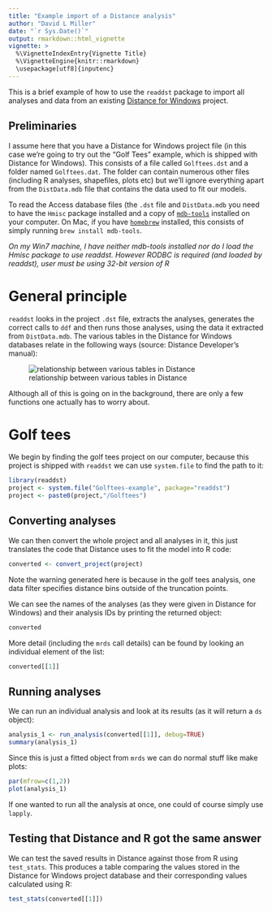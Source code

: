 ```yaml
---
title: "Example import of a Distance analysis"
author: "David L Miller"
date: "`r Sys.Date()`"
output: rmarkdown::html_vignette
vignette: >
  %\VignetteIndexEntry{Vignette Title}
  %\VignetteEngine{knitr::rmarkdown}
  \usepackage[utf8]{inputenc}
---
```



This is a brief example of how to use the `readdst` package to import all analyses and data from an existing [Distance for Windows](http://distancesampling.org/Distance) project.

## Preliminaries

I assume here that you have a Distance for Windows project file (in this case we're going to try out the "Golf Tees" example, which is shipped with Distance for Windows). This consists of a file called `Golftees.dst` and a folder named `Golftees.dat`. The folder can contain numerous other files (including R analyses, shapefiles, plots etc) but we'll ignore everything apart from the `DistData.mdb` file that contains the data used to fit our models.

To read the Access database files (the `.dst` file and `DistData.mdb` you need to have the `Hmisc` package installed and a copy of [`mdb-tools`](http://mdbtools.sourceforge.net/) installed on your computer. On Mac, if you have [`homebrew`](http://brew.sh/) installed, this consists of simply running `brew install mdb-tools`.

*On my Win7 machine, I have neither mdb-tools installed nor do I load the Hmisc package to use readdst.  However RODBC is required (and loaded by readdst), user must be using 32-bit version of R*

# General principle

`readdst` looks in the project `.dst` file, extracts the analyses, generates the correct calls to `ddf` and then runs those analyses, using the data it extracted from `DistData.mdb`. The various tables in the Distance for Windows databases relate in the following ways (source: Distance Developer's manual):

![relationship between various tables in Distance](tables.png)

Although all of this is going on in the background, there are only a few functions one actually has to worry about.


# Golf tees

We begin by finding the golf tees project on our computer, because this project is shipped with `readdst` we can use `system.file` to find the path to it:

```r
library(readdst)
project <- system.file("Golftees-example", package="readdst")
project <- paste0(project,"/Golftees")
```

## Converting analyses

We can then convert the whole project and all analyses in it, this just translates the code that Distance uses to fit the model into R code:

```r
converted <- convert_project(project)
```

Note the warning generated here is because in the golf tees analysis, one data filter specifies distance bins outside of the truncation points.

We can see the names of the analyses (as they were given in Distance for Windows) and their analysis IDs by printing the returned object:

```r
converted
```

More detail (including the `mrds` call details) can be found by looking an individual element of the list:

```r
converted[[1]]
```

## Running analyses

We can run an individual analysis and look at its results (as it will return a `ds` object):

```r
analysis_1 <- run_analysis(converted[[1]], debug=TRUE)
summary(analysis_1)
```

Since this is just a fitted object from `mrds` we can do normal stuff like make plots:

```r
par(mfrow=c(1,2))
plot(analysis_1)
```

If one wanted to run all the analysis at once, one could of course simply use `lapply`.

## Testing that Distance and R got the same answer

We can test the saved results in Distance against those from R using `test_stats`. This produces a table comparing the values stored in the Distance for Windows project database and their corresponding values calculated using R:

```r
test_stats(converted[[1]])
```



